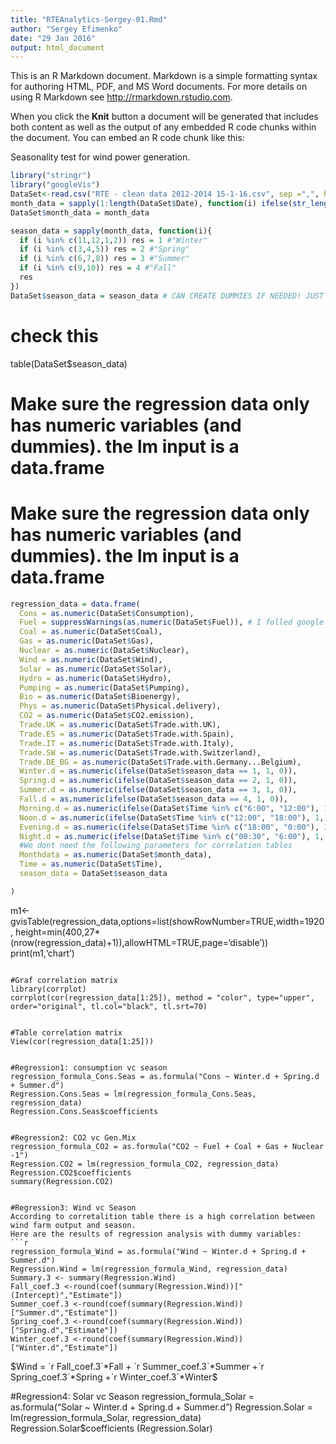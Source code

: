 ```yaml
---
title: "RTEAnalytics-Sergey-01.Rmd"
author: "Sergey Efimenko"
date: "29 Jan 2016"
output: html_document
---
```


This is an R Markdown document. Markdown is a simple formatting syntax for authoring HTML, PDF, and MS Word documents. For more details on using R Markdown see <http://rmarkdown.rstudio.com>.

When you click the **Knit** button a document will be generated that includes both content as well as the output of any embedded R code chunks within the document. You can embed an R code chunk like this:

 






##################
 
Seasonality test for wind power generation.


```r
library("stringr")
library("googleVis")
DataSet<-read.csv("RTE - clean data 2012-2014 15-1-16.csv", sep =",", header=TRUE)
month_data = sapply(1:length(DataSet$Date), function(i) ifelse(str_length(DataSet$Date[i]) > 6, as.numeric(str_split(DataSet$Date[i], "/")[[1]][1]), NA))
DataSet$month_data = month_data

season_data = sapply(month_data, function(i){
  if (i %in% c(11,12,1,2)) res = 1 #"Winter"
  if (i %in% c(3,4,5)) res = 2 #"Spring"
  if (i %in% c(6,7,8)) res = 3 #"Summer"
  if (i %in% c(9,10)) res = 4 #"Fall"
  res
})
DataSet$season_data = season_data # CAN CREATE DUMMIES IF NEEDED! JUST ADD NEW COLUMNS
```


# check this
table(DataSet$season_data)

# Make sure the regression data only has numeric variables (and dummies). the lm input is a data.frame
# Make sure the regression data only has numeric variables (and dummies). the lm input is a data.frame
```r
regression_data = data.frame(
  Cons = as.numeric(DataSet$Consumption), 
  Fuel = suppressWarnings(as.numeric(DataSet$Fuel)), # I folled google advice
  Coal = as.numeric(DataSet$Coal),
  Gas = as.numeric(DataSet$Gas),
  Nuclear = as.numeric(DataSet$Nuclear),
  Wind = as.numeric(DataSet$Wind),
  Solar = as.numeric(DataSet$Solar),
  Hydro = as.numeric(DataSet$Hydro),
  Pumping = as.numeric(DataSet$Pumping),
  Bio = as.numeric(DataSet$Bioenergy),
  Phys = as.numeric(DataSet$Physical.delivery),
  CO2 = as.numeric(DataSet$CO2.emission),
  Trade.UK = as.numeric(DataSet$Trade.with.UK),
  Trade.ES = as.numeric(DataSet$Trade.with.Spain),
  Trade.IT = as.numeric(DataSet$Trade.with.Italy),
  Trade.SW = as.numeric(DataSet$Trade.with.Switzerland),
  Trade.DE_BG = as.numeric(DataSet$Trade.with.Germany...Belgium),
  Winter.d = as.numeric(ifelse(DataSet$season_data == 1, 1, 0)),
  Spring.d = as.numeric(ifelse(DataSet$season_data == 2, 1, 0)),
  Summer.d = as.numeric(ifelse(DataSet$season_data == 3, 1, 0)),
  Fall.d = as.numeric(ifelse(DataSet$season_data == 4, 1, 0)),
  Morning.d = as.numeric(ifelse(DataSet$Time %in% c("6:00", "12:00"), 1, 0)),
  Noon.d = as.numeric(ifelse(DataSet$Time %in% c("12:00", "18:00"), 1, 0)),
  Evening.d = as.numeric(ifelse(DataSet$Time %in% c("18:00", "0:00"), 1, 0)),
  Night.d = as.numeric(ifelse(DataSet$Time %in% c("00:30", "6:00"), 1, 0)),
  #We dont need the following parameters for correlation tables
  Monthdata = as.numeric(DataSet$month_data),
  Time = as.numeric(DataSet$Time),
  season_data = DataSet$season_data

)
```


m1<-gvisTable(regression_data,options=list(showRowNumber=TRUE,width=1920, height=min(400,27*(nrow(regression_data)+1)),allowHTML=TRUE,page='disable'))
print(m1,'chart')

```

#Graf correlation matrix
library(corrplot)
corrplot(cor(regression_data[1:25]), method = "color", type="upper", order="original", tl.col="black", tl.srt=70)


#Table correlation matrix
View(cor(regression_data[1:25]))


#Regression1: consumption vc season
regression_formula_Cons.Seas = as.formula("Cons ~ Winter.d + Spring.d + Summer.d")
Regression.Cons.Seas = lm(regression_formula_Cons.Seas, regression_data)
Regression.Cons.Seas$coefficients


#Regression2: CO2 vc Gen.Mix
regression_formula_CO2 = as.formula("CO2 ~ Fuel + Coal + Gas + Nuclear -1")
Regression.CO2 = lm(regression_formula_CO2, regression_data)
Regression.CO2$coefficients
summary(Regression.CO2)


#Regression3: Wind vc Season
According to corretalition table there is a high correlation between wind farm output and season.
Here are the results of regression analysis with dummy variables:
```r
regression_formula_Wind = as.formula("Wind ~ Winter.d + Spring.d + Summer.d")
Regression.Wind = lm(regression_formula_Wind, regression_data)
Summary.3 <- summary(Regression.Wind)
Fall_coef.3 <-round(coef(summary(Regression.Wind))["(Intercept)","Estimate"])
Summer_coef.3 <-round(coef(summary(Regression.Wind))["Summer.d","Estimate"])
Spring_coef.3 <-round(coef(summary(Regression.Wind))["Spring.d","Estimate"])
Winter_coef.3 <-round(coef(summary(Regression.Wind))["Winter.d","Estimate"])
```
$Wind = `r Fall_coef.3`*Fall + `r Summer_coef.3`*Summer +`r Spring_coef.3`*Spring +`r Winter_coef.3`*Winter$


 

#Regression4: Solar vc Season
regression_formula_Solar = as.formula("Solar ~ Winter.d + Spring.d + Summer.d")
Regression.Solar = lm(regression_formula_Solar, regression_data)
Regression.Solar$coefficients
(Regression.Solar)


